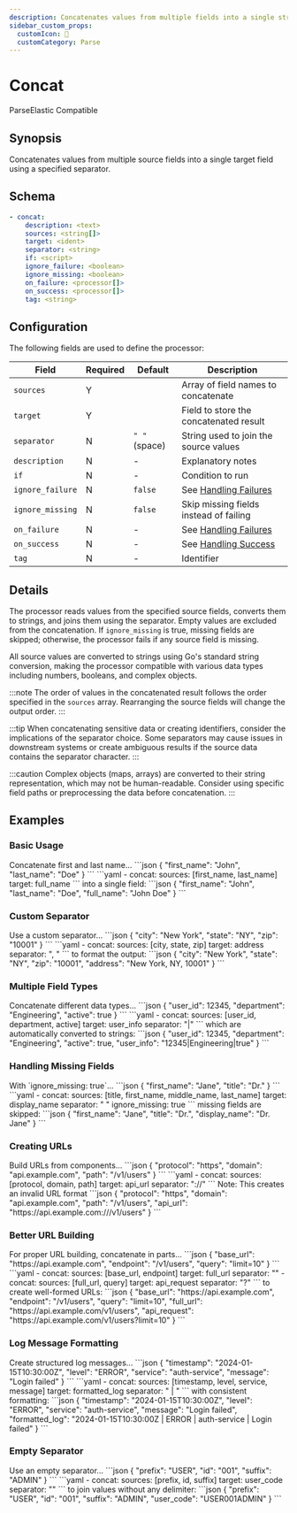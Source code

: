 ```yaml
---
description: Concatenates values from multiple fields into a single string
sidebar_custom_props: 
  customIcon: 🔗
  customCategory: Parse
---
```


# Concat

<span className="theme-doc-version-badge badge badge--primary">Parse</span><span className="theme-doc-version-badge badge badge--secondary">Elastic Compatible</span>

## Synopsis

Concatenates values from multiple source fields into a single target field using a specified separator.

## Schema

```yaml {2,3}
- concat:
    description: <text>
    sources: <string[]>
    target: <ident>
    separator: <string>
    if: <script>
    ignore_failure: <boolean>
    ignore_missing: <boolean>
    on_failure: <processor[]>
    on_success: <processor[]>
    tag: <string>
```

## Configuration

The following fields are used to define the processor:

|Field|Required|Default|Description|
|---|---|---|---|
|`sources`|Y||Array of field names to concatenate|
|`target`|Y||Field to store the concatenated result|
|`separator`|N|`" "` (space)|String used to join the source values|
|`description`|N|-|Explanatory notes|
|`if`|N|-|Condition to run|
|`ignore_failure`|N|`false`|See [Handling Failures](../handling-failures.mdx)|
|`ignore_missing`|N|`false`|Skip missing fields instead of failing|
|`on_failure`|N|-|See [Handling Failures](../handling-failures.mdx)|
|`on_success`|N|-|See [Handling Success](../handling-success.mdx)|
|`tag`|N|-|Identifier|

## Details

The processor reads values from the specified source fields, converts them to strings, and joins them using the separator. Empty values are excluded from the concatenation. If `ignore_missing` is true, missing fields are skipped; otherwise, the processor fails if any source field is missing.

All source values are converted to strings using Go's standard string conversion, making the processor compatible with various data types including numbers, booleans, and complex objects.

:::note
The order of values in the concatenated result follows the order specified in the `sources` array. Rearranging the source fields will change the output order.
:::

:::tip
When concatenating sensitive data or creating identifiers, consider the implications of the separator choice. Some separators may cause issues in downstream systems or create ambiguous results if the source data contains the separator character.
:::

:::caution
Complex objects (maps, arrays) are converted to their string representation, which may not be human-readable. Consider using specific field paths or preprocessing the data before concatenation.
:::

## Examples

### Basic Usage

<ExampleGrid>
  <CommentCol>
    Concatenate first and last name...
  </CommentCol>
  <CodeCol>
    ```json
    {
      "first_name": "John",
      "last_name": "Doe"
    }
    ```
    ```yaml
    - concat:
        sources: [first_name, last_name]
        target: full_name
    ```
  </CodeCol>
  <CommentCol>
    into a single field:
  </CommentCol>
  <CodeCol>
    ```json
    {
      "first_name": "John",
      "last_name": "Doe",
      "full_name": "John Doe"
    }
    ```
  </CodeCol>
</ExampleGrid>

### Custom Separator

<ExampleGrid>
  <CommentCol>
    Use a custom separator...
  </CommentCol>
  <CodeCol>
    ```json
    {
      "city": "New York",
      "state": "NY",
      "zip": "10001"
    }
    ```
    ```yaml
    - concat:
        sources: [city, state, zip]
        target: address
        separator: ", "
    ```
  </CodeCol>
  <CommentCol>
    to format the output:
  </CommentCol>
  <CodeCol>
    ```json
    {
      "city": "New York",
      "state": "NY", 
      "zip": "10001",
      "address": "New York, NY, 10001"
    }
    ```
  </CodeCol>
</ExampleGrid>

### Multiple Field Types

<ExampleGrid>
  <CommentCol>
    Concatenate different data types...
  </CommentCol>
  <CodeCol>
    ```json
    {
      "user_id": 12345,
      "department": "Engineering",
      "active": true
    }
    ```
    ```yaml
    - concat:
        sources: [user_id, department, active]
        target: user_info
        separator: "|"
    ```
  </CodeCol>
  <CommentCol>
    which are automatically converted to strings:
  </CommentCol>
  <CodeCol>
    ```json
    {
      "user_id": 12345,
      "department": "Engineering",
      "active": true,
      "user_info": "12345|Engineering|true"
    }
    ```
  </CodeCol>
</ExampleGrid>

### Handling Missing Fields

<ExampleGrid>
  <CommentCol>
    With `ignore_missing: true`...
  </CommentCol>
  <CodeCol>
    ```json
    {
      "first_name": "Jane",
      "title": "Dr."
    }
    ```
    ```yaml
    - concat:
        sources: [title, first_name, middle_name, last_name]
        target: display_name
        separator: " "
        ignore_missing: true
    ```
  </CodeCol>
  <CommentCol>
    missing fields are skipped:
  </CommentCol>
  <CodeCol>
    ```json
    {
      "first_name": "Jane",
      "title": "Dr.",
      "display_name": "Dr. Jane"
    }
    ```
  </CodeCol>
</ExampleGrid>

### Creating URLs

<ExampleGrid>
  <CommentCol>
    Build URLs from components...
  </CommentCol>
  <CodeCol>
    ```json
    {
      "protocol": "https",
      "domain": "api.example.com",
      "path": "/v1/users"
    }
    ```
    ```yaml
    - concat:
        sources: [protocol, domain, path]
        target: api_url
        separator: "://"
    ```
  </CodeCol>
  <CommentCol>
    Note: This creates an invalid URL format
  </CommentCol>
  <CodeCol>
    ```json
    {
      "protocol": "https",
      "domain": "api.example.com", 
      "path": "/v1/users",
      "api_url": "https://api.example.com:///v1/users"
    }
    ```
  </CodeCol>
</ExampleGrid>

### Better URL Building

<ExampleGrid>
  <CommentCol>
    For proper URL building, concatenate in parts...
  </CommentCol>
  <CodeCol>
    ```json
    {
      "base_url": "https://api.example.com",
      "endpoint": "/v1/users",
      "query": "limit=10"
    }
    ```
    ```yaml
    - concat:
        sources: [base_url, endpoint]
        target: full_url
        separator: ""
    - concat:
        sources: [full_url, query]
        target: api_request
        separator: "?"
    ```
  </CodeCol>
  <CommentCol>
    to create well-formed URLs:
  </CommentCol>
  <CodeCol>
    ```json
    {
      "base_url": "https://api.example.com",
      "endpoint": "/v1/users",
      "query": "limit=10",
      "full_url": "https://api.example.com/v1/users",
      "api_request": "https://api.example.com/v1/users?limit=10"
    }
    ```
  </CodeCol>
</ExampleGrid>

### Log Message Formatting

<ExampleGrid>
  <CommentCol>
    Create structured log messages...
  </CommentCol>
  <CodeCol>
    ```json
    {
      "timestamp": "2024-01-15T10:30:00Z",
      "level": "ERROR",
      "service": "auth-service",
      "message": "Login failed"
    }
    ```
    ```yaml
    - concat:
        sources: [timestamp, level, service, message]
        target: formatted_log
        separator: " | "
    ```
  </CodeCol>
  <CommentCol>
    with consistent formatting:
  </CommentCol>
  <CodeCol>
    ```json
    {
      "timestamp": "2024-01-15T10:30:00Z",
      "level": "ERROR",
      "service": "auth-service", 
      "message": "Login failed",
      "formatted_log": "2024-01-15T10:30:00Z | ERROR | auth-service | Login failed"
    }
    ```
  </CodeCol>
</ExampleGrid>

### Empty Separator

<ExampleGrid>
  <CommentCol>
    Use an empty separator...
  </CommentCol>
  <CodeCol>
    ```json
    {
      "prefix": "USER",
      "id": "001",
      "suffix": "ADMIN"
    }
    ```
    ```yaml
    - concat:
        sources: [prefix, id, suffix]
        target: user_code
        separator: ""
    ```
  </CodeCol>
  <CommentCol>
    to join values without any delimiter:
  </CommentCol>
  <CodeCol>
    ```json
    {
      "prefix": "USER",
      "id": "001", 
      "suffix": "ADMIN",
      "user_code": "USER001ADMIN"
    }
    ```
  </CodeCol>
</ExampleGrid>
